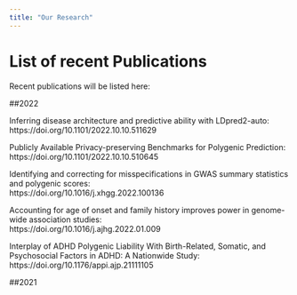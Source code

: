 ```yaml
---
title: "Our Research"
---
```


# List of recent Publications

Recent publications will be listed here:

##2022

Inferring disease architecture and predictive ability with LDpred2-auto:  
https://doi.org/10.1101/2022.10.10.511629


Publicly Available Privacy-preserving Benchmarks for Polygenic Prediction:  
https://doi.org/10.1101/2022.10.10.510645


Identifying and correcting for misspecifications in GWAS summary statistics and polygenic scores:  
https://doi.org/10.1016/j.xhgg.2022.100136


Accounting for age of onset and family history improves power in genome-wide association studies:  
https://doi.org/10.1016/j.ajhg.2022.01.009


Interplay of ADHD Polygenic Liability With Birth-Related, Somatic, and Psychosocial Factors in ADHD: A Nationwide Study:  
https://doi.org/10.1176/appi.ajp.21111105


##2021